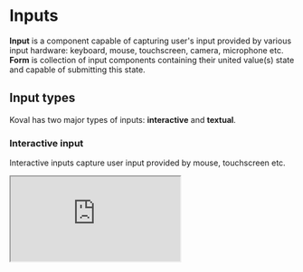 
# Inputs

**Input** is a component capable of capturing user's input provided by various input hardware: keyboard, mouse, touchscreen, camera, microphone etc.
**Form** is collection of input components containing their united value(s) state and capable of submitting this state.

## Input types

Koval has two major types of inputs: **interactive** and **textual**.

### Interactive input

Interactive inputs capture user input provided by mouse, touchscreen etc.

<Iframe
    src="https://morewings.github.io/koval-ui/iframe.html?args=label:Clickable%20checkbox&id=inputs-checkbox--primary&viewMode=story"
    width={777}
    height={100}
    caption="Interactive input example"
/>

### Textual input

Textual inputs capture user text input provided by keyboard.

<Iframe
    src="https://morewings.github.io/koval-ui/iframe.html?args=placeholder:Enter%20text%20here&id=inputs-text--primary&viewMode=story"
    width={777}
    height={100}
    caption="Textual input example"
/>

## Common input props

All inputs in library (both interactive and textual) support the following props, which mimic `HTMLInputElement` attributes.

```ts
import type {InputHTMLAttributes} from 'react';

export type NativeProps = {
    /**
     * @see https://developer.mozilla.org/en-US/docs/Web/HTML/Element/input#name
     */
    name?: InputHTMLAttributes<HTMLInputElement>['name'];
    /**
     * Set native HTML `required` attribute.
     * @see https://developer.mozilla.org/en-US/docs/Web/HTML/Attributes/required
     */
    required?: InputHTMLAttributes<HTMLInputElement>['required'];
    /**
     * Disable input.
     * @see https://developer.mozilla.org/en-US/docs/Web/HTML/Element/input#disabled
     */
    disabled?: InputHTMLAttributes<HTMLInputElement>['disabled'];
    /**
     * Provides substitute for native autofocus functionality.
     * @see https://developer.mozilla.org/en-US/docs/Web/HTML/Global_attributes/autofocus
     * @see https://github.com/facebook/react/issues/11851#issuecomment-351672131
     */
    autoFocus?: InputHTMLAttributes<HTMLInputElement>['autoFocus'];
    /** Set native HTML `form` attribute. */
    form?: InputHTMLAttributes<HTMLInputElement>['form'];
};
```

## Textual input props

Textual inputs are provided with additional props related to input mode and visual text formatting.

```ts
import type {InputHTMLAttributes} from 'react';

export type NativePropsTextual = NativeProps & {
    /**
     * Provides a hint about the type of data that might be entered by the user while
     * editing the element or its contents. This allows the browser to display an
     * appropriate virtual keyboard.
     * @see https://developer.mozilla.org/en-US/docs/Web/API/HTMLElement/inputMode
     */
    inputMode?: InputHTMLAttributes<HTMLInputElement>['inputMode'];
    /**
     * Set text for placeholder.
     * @see https://developer.mozilla.org/en-US/docs/Web/HTML/Element/input#placeholder
     */
    placeholder?: InputHTMLAttributes<HTMLInputElement>['placeholder'];
    /**
     * Set native HTML `autocomplete` attribute.
     * @see https://developer.mozilla.org/en-US/docs/Web/HTML/Attributes/autocomplete
     */
    autoComplete?: InputHTMLAttributes<HTMLInputElement>['autoComplete'];
    /**
     * Defines the maximum number of characters (as UTF-16 code units) the user can enter.
     * @see https://developer.mozilla.org/en-US/docs/Web/HTML/Attributes/maxlength
     */
    maxLength?: InputHTMLAttributes<HTMLInputElement>['maxLength'];
    /**
     * Defines the minimum number of characters (as UTF-16 code units) the user can enter.
     * @see https://developer.mozilla.org/en-US/docs/Web/HTML/Attributes/minlength
     */
    minLength?: InputHTMLAttributes<HTMLInputElement>['minLength'];
    /**
     * Pattern attribute specifies a regular expression the form control's value should match.
     * @see https://developer.mozilla.org/en-US/docs/Web/HTML/Attributes/pattern
     */
    pattern?: InputHTMLAttributes<HTMLInputElement>['pattern'];
    /**
     * Define the width of the input in characters
     */
    size?: InputHTMLAttributes<HTMLInputElement>['size'];
};
```

### Numeric input props

Textual inputs which accept **only numbers** have the following API:

```ts
import type {InputHTMLAttributes} from 'react';

export type NativePropsNumeric = Omit<
    NativePropsTextual,
    'inputMode' | 'pattern' | 'maxLength' | 'minLength'
> & {
    min?: InputHTMLAttributes<HTMLInputElement>['min'];
    /**
     * Define the maximum value that is acceptable and valid for the input
     * @see https://developer.mozilla.org/en-US/docs/Web/HTML/Attributes/max
     */
    max?: InputHTMLAttributes<HTMLInputElement>['max'];
    /**
     * Specify the granularity that the value must adhere to
     * @see https://developer.mozilla.org/en-US/docs/Web/HTML/Attributes/step
     */
    step?: InputHTMLAttributes<HTMLInputElement>['step'];
};
```
